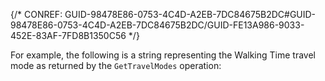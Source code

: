 

{/* CONREF: GUID-98478E86-0753-4C4D-A2EB-7DC84675B2DC#GUID-98478E86-0753-4C4D-A2EB-7DC84675B2DC/GUID-FE13A986-9033-452E-83AF-7FD8B1350C56  */}

For example, the following is a string representing the Walking Time travel mode as returned by the `GetTravelModes`  operation:
